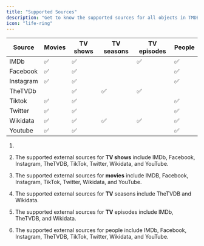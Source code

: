 ```yaml
---
title: "Supported Sources"
description: "Get to know the supported sources for all objects in TMDB"
icon: "life-ring"
---
```




| Source    | Movies | TV shows | TV seasons | TV episodes | People |
| --------- | ------ | -------- | ---------- | ----------- | ------ |
| IMDb      | ✅      | ✅        |            | ✅           | ✅      |
| Facebook  | ✅      | ✅        |            |             | ✅      |
| Instagram | ✅      | ✅        |            |             | ✅      |
| TheTVDb   |        | ✅        | ✅          | ✅           |        |
| Tiktok    | ✅      | ✅        |            |             | ✅      |
| Twitter   | ✅      | ✅        |            |             | ✅      |
| Wikidata  | ✅      | ✅        | ✅          | ✅           | ✅      |
| Youtube   | ✅      | ✅        |            |             | ✅      |





1.

2. The supported external sources for **TV shows** include IMDb, Facebook, Instagram, TheTVDB, TikTok, Twitter, Wikidata, and YouTube.

3. The supported external sources for **movies** include IMDB, Facebook, Instagram, TikTok, Twitter, Wikidata, and YouTube.

4. The supported external sources for **TV** seasons include TheTVDB and Wikidata.

5. The supported external sources for **TV** episodes include IMDb, TheTVDB, and Wikidata.

6. The supported external sources for people include IMDb, Facebook, Instagram, TheTVDB, TikTok, Twitter, Wikidata, and YouTube.